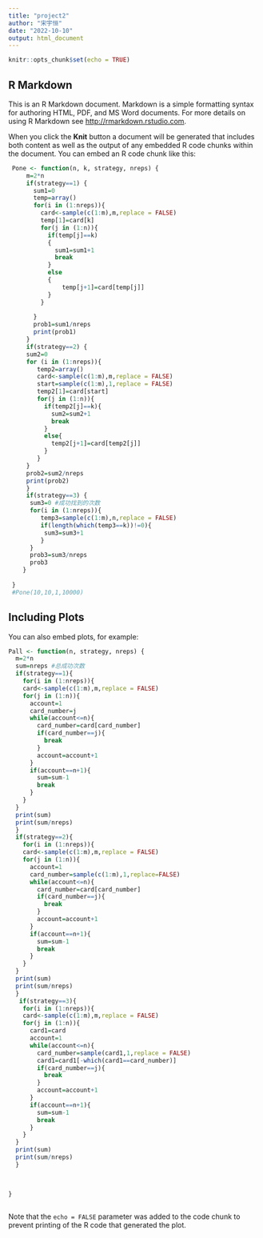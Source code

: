 ```yaml
---
title: "project2"
author: "宋宇恒"
date: "2022-10-10"
output: html_document
---
```


```r
knitr::opts_chunk$set(echo = TRUE)
```

## R Markdown

This is an R Markdown document. Markdown is a simple formatting syntax for authoring HTML, PDF, and MS Word documents. For more details on using R Markdown see <http://rmarkdown.rstudio.com>.

When you click the **Knit** button a document will be generated that includes both content as well as the output of any embedded R code chunks within the document. You can embed an R code chunk like this:

```r
 Pone <- function(n, k, strategy, nreps) {
     m=2*n
     if(strategy==1) {
       sum1=0
       temp=array()
       for(i in (1:nreps)){
         card<-sample(c(1:m),m,replace = FALSE)
         temp[1]=card[k]
         for(j in (1:n)){
           if(temp[j]==k)
           {
             sum1=sum1+1
             break
           }
           else
           {
               temp[j+1]=card[temp[j]]
           }
         }
         
       }
       prob1=sum1/nreps
       print(prob1)
     }
     if(strategy==2) {
     sum2=0
     for (i in (1:nreps)){
        temp2=array()
        card<-sample(c(1:m),m,replace = FALSE)
        start=sample(c(1:m),1,replace = FALSE)
        temp2[1]=card[start]
        for(j in (1:n)){
          if(temp2[j]==k){
            sum2=sum2+1
            break
          }
          else{
            temp2[j+1]=card[temp2[j]]
          }
        } 
     }
     prob2=sum2/nreps
     print(prob2)
     }
     if(strategy==3) {
      sum3=0 #成功找到的次数
      for(i in (1:nreps)){
         temp3=sample(c(1:m),n,replace = FALSE)
         if(length(which(temp3==k))!=0){
          sum3=sum3+1
         }
      }
      prob3=sum3/nreps
      prob3
    }
     
 }
 #Pone(10,10,1,10000)
```

## Including Plots

You can also embed plots, for example:

```r
Pall <- function(n, strategy, nreps) {
  m=2*n
  sum=nreps #总成功次数
  if(strategy==1){
    for(i in (1:nreps)){
    card<-sample(c(1:m),m,replace = FALSE)
    for(j in (1:n)){
      account=1
      card_number=j
      while(account<=n){
        card_number=card[card_number]
        if(card_number==j){
          break
        }
        account=account+1
      }
      if(account==n+1){
        sum=sum-1
        break
      }
    }
  }
  print(sum)
  print(sum/nreps)
  }
  if(strategy==2){
    for(i in (1:nreps)){
    card<-sample(c(1:m),m,replace = FALSE)
    for(j in (1:n)){
      account=1
      card_number=sample(c(1:m),1,replace=FALSE)
      while(account<=n){
        card_number=card[card_number]
        if(card_number==j){
          break
        }
        account=account+1
      }
      if(account==n+1){
        sum=sum-1
        break
      }
    }
  }
  print(sum)
  print(sum/nreps)
  }
   if(strategy==3){
    for(i in (1:nreps)){
    card<-sample(c(1:m),m,replace = FALSE)
    for(j in (1:n)){
      card1=card
      account=1
      while(account<=n){
        card_number=sample(card1,1,replace = FALSE)
        card1=card1[-which(card1==card_number)]
        if(card_number==j){
          break
        }
        account=account+1
      }
      if(account==n+1){
        sum=sum-1
        break
      }
    }
  }
  print(sum)
  print(sum/nreps)
  }
  
  
  
}
```
```r

```

Note that the `echo = FALSE` parameter was added to the code chunk to prevent printing of the R code that generated the plot.
